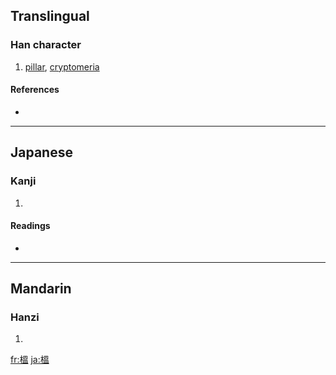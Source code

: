 {{see|榅}}
==Translingual==

===Han character===
{{Han char|rn=75|rad=木|as=10|sn=14|four=|canj=木田人廿 (DWOT)}}

# [[pillar]], [[cryptomeria]]

====References====
* {{Han ref|kx=0544.210|dkj=15277|dj=0932.050|hdz=21264.071|uh=69B2|ud=27058}}

----

==Japanese==

===Kanji===
{{ja-kanji|grade=|rs=木10}}

# {{defn|Japanese}}

====Readings====
* {{ja-readings|on=[[おつ]] (otsu), [[おち]] (ochi), [[うん]] (un)|kun=[[すぎ]] (sugi)}}

----

==Mandarin==

===Hanzi===
{{cmn-hanzi|sim=榅|pin=[[yún]] ([[yun2]])|wg=yün<sup>2</sup>}}

# {{defn|Mandarin}}

[[fr:榲]]
[[ja:榲]]